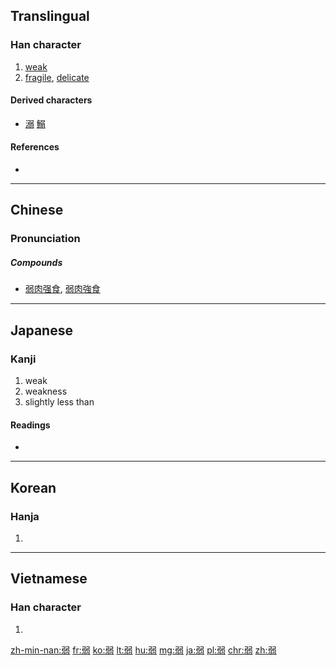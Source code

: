 ==Translingual==

===Han character===
{{Han char|rn=57|rad=弓|as=07|sn=10|four=1712<sub>7</sub>|canj=弓一弓戈一 (NMNIM)|ids=⿰⿹[[弓]][[冫]]⿹弓冫}}

# [[weak]]
# [[fragile]], [[delicate]]

====Derived characters====
* [[溺]] [[鰯]]

====References====
* {{Han ref|kx=0358.240|dkj=09791|dj=0675.170|hdz=20996.160|uh=5F31|ud=24369|bh=AE7A|bd=44666}}

----

==Chinese==
{{zh-hanzi-box|[[弱]]}}

===Pronunciation===
{{zh-pron
|m=ruò
|c=joek6
|mc=y
|oc=y
|ma=Zh-ruò.ogg
|cat=a
}}

=====Compounds=====
* [[弱肉强食]], [[弱肉強食]]

----

==Japanese==

===Kanji===
{{ja-kanji|grade=2|rs=弓07}}

# weak
# weakness
# slightly less than

====Readings====
* {{ja-readings
|goon=[[にゃく]] (nyaku) {{qualifier|non-[[w:Jōyō kanji|Jōyō]] reading}}
|kanon=[[じゃく]] (jaku)
|kun=[[よわい]] ([[弱い]], yowai), [[よわる]] ([[弱る]], yowaru), [[よわまる]] ([[弱まる]], yowamaru)}}

----

==Korean==

===Hanja===
{{ko-hanja|hangeul=약|eumhun=|rv=yak|mr=yak|y=yak}}

# {{defn|lang=ko|sort=弓07}}

----

==Vietnamese==

===Han character===
{{vi-hantu|[[nhược]], [[ních]]|rs=弓07}}

# {{defn|lang=vi|sort=弓07}}

[[zh-min-nan:弱]]
[[fr:弱]]
[[ko:弱]]
[[lt:弱]]
[[hu:弱]]
[[mg:弱]]
[[ja:弱]]
[[pl:弱]]
[[chr:弱]]
[[zh:弱]]